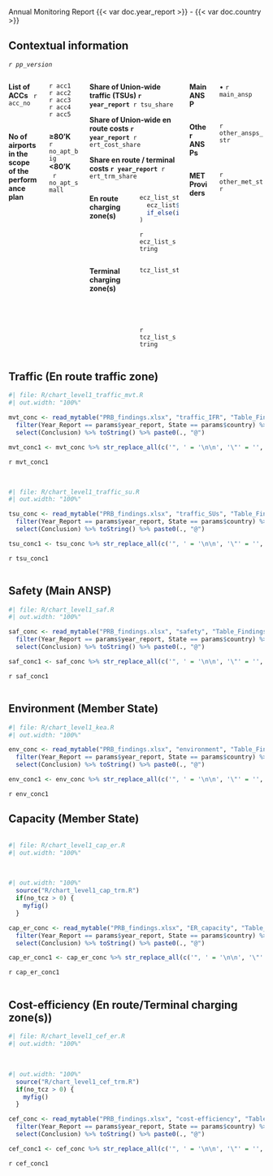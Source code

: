 [Annual Monitoring Report {{< var doc.year_report >}} - {{< var doc.country >}}]{.fakeh1}

## Contextual information
*`r pp_version`*

<!-- ******************* 1st column -->
::: columns
:::: {.column width="30%"}
::::: columns
:::::: {.column width="50%"}
**List of ACCs  ** `r acc_no`
::::::

:::::: {.column width="50%"}
`r acc1`<br/>`r acc2`<br/>`r acc3`<br/>`r acc4`<br/>`r acc5`
::::::
:::::

::::: columns
:::::: {.column width="50%"}
**No of airports in the scope of the performance plan**
::::::

:::::: {.column width="50%"}
**≥80'K    ** `r no_apt_big`<br/> **<80'K     ** `r no_apt_small`
::::::
:::::
::::

<!-- ******************* 2nd column -->
:::: {.column width="38%"}
<p style="margin-bottom: 0.5rem"> **Share of Union-wide traffic (TSUs) `r year_report` **  `r tsu_share` </p>

<p style="margin-bottom: 0.5rem"> **Share of Union-wide en route costs `r year_report` ** `r ert_cost_share` </p>

**Share en route / terminal costs `r year_report` ** `r ert_trm_share`

::::: columns
:::::: {.column width="50%"}
**En route charging zone(s)**
::::::

:::::: {.column width="50%"}
```r
ecz_list_string <- paste0(
  ecz_list$ecz_name[1],
  if_else(is.na(ecz_list$ecz_name[2]) == TRUE, '' ,  paste0('<br/>', ecz_list$ecz_name[2]))
)
```

`r ecz_list_string`

::::::
:::::

::::: columns
:::::: {.column width="50%"}
[**Terminal charging zone(s)**]{.context-text}
::::::

:::::: {.column width="50%"}
```r
tcz_list_string <- if_else(no_tcz == 0, '',
                           paste0(tcz_list$tcz_name[1], 
                                  if_else(is.na(tcz_list$tcz_name[2]) == TRUE, '' ,  
                                          paste0('<br/>', tcz_list$tcz_name[2])
                                          )
                                  )
                           )
```

`r tcz_list_string`

::::::
:::::
::::

<!-- ******************* 3rd column -->
:::: {.column width="32%"}
::::: columns
:::::: {.column width="30%"}
**Main ANSP ** 
::::::

:::::: {.column width="70%"}
• `r main_ansp`
::::::
:::::

::::: columns
:::::: {.column width="30%"}
**Other ANSPs **
::::::

:::::: {.column width="70%"}
`r other_ansps_str`
::::::
:::::

::::: columns
:::::: {.column width="30%"}
**MET Providers **
::::::

:::::: {.column width="70%"}
`r other_met_str`
::::::
:::::

::::
:::

## Traffic (En route traffic zone)

::: {#container-mvt}
:::: {#chart-mvt class="mychart"}
```r
#| file: R/chart_level1_traffic_mvt.R
#| out.width: "100%"
```
::::

:::: {#concl-mvt}
```r
mvt_conc <- read_mytable("PRB_findings.xlsx", "traffic_IFR", "Table_Findings_traffic_IFR") %>% 
  filter(Year_Report == params$year_report, State == params$country) %>% 
  select(Conclusion) %>% toString() %>% paste0(., "@")

mvt_conc1 <- mvt_conc %>% str_replace_all(c('", ' = '\n\n', '\"' = '', '\n\n\n' = '\n\n')) %>% str_replace(fixed('c('), '') %>%  str_replace(fixed(')@'), '') 
```

`r mvt_conc1`
::::
:::

::: {#container-su style="clear: both"}

<br>

:::: {#chart-su class="mychart"}
```r
#| file: R/chart_level1_traffic_su.R
#| out.width: "100%"
```
::::

:::: {#concl-su}
```r
tsu_conc <- read_mytable("PRB_findings.xlsx", "traffic_SUs", "Table_Findings_traffic_TSU") %>% 
  filter(Year_Report == params$year_report, State == params$country) %>% 
  select(Conclusion) %>% toString() %>% paste0(., "@")

tsu_conc1 <- tsu_conc %>% str_replace_all(c('", ' = '\n\n', '\"' = '', '\n\n\n' = '\n\n')) %>% str_replace(fixed('c('), '') %>%  str_replace(fixed(')@'), '') 
```

`r tsu_conc1`
::::
:::

::: {#container-saf style="clear: both"}
<!-- empty line to ensure next heading leaves enough space -->
<div style="height: 1px"></div>

## Safety (Main ANSP)

:::: {#chart-saf class="mychart"}
```r
#| file: R/chart_level1_saf.R
#| out.width: "100%"
```
::::

:::: {#concl-saf}
```r
saf_conc <- read_mytable("PRB_findings.xlsx", "safety", "Table_Findings_safety") %>% 
  filter(Year_Report == params$year_report, State == params$country) %>% 
  select(Conclusion) %>% toString() %>% paste0(., "@")

saf_conc1 <- saf_conc %>% str_replace_all(c('", ' = '\n\n', '\"' = '', '\n\n\n' = '\n\n')) %>% str_replace(fixed('c('), '') %>%  str_replace(fixed(')@'), '\n') 
```

`r saf_conc1`
::::
:::

::: {#container-env style="clear: both"}

<!-- empty line to ensure next heading leaves enough space -->
<div style="height: 1px"></div>

## Environment (Member State)

:::: {#chart-env class="mychart"}
```r
#| file: R/chart_level1_kea.R
#| out.width: "100%"
```
::::

:::: {#concl-env}
```r
env_conc <- read_mytable("PRB_findings.xlsx", "environment", "Table_Findings_environment") %>% 
  filter(Year_Report == params$year_report, State == params$country) %>% 
  select(Conclusion) %>% toString() %>% paste0(., "@")

env_conc1 <- env_conc %>% str_replace_all(c('", ' = '\n\n', '\"' = '', '\n\n\n' = '\n\n')) %>% str_replace(fixed('c('), '') %>%  str_replace(fixed(')@'), '\n') 
```

`r env_conc1`
::::
:::

::: {#container-cap style="clear: both"}

## Capacity (Member State)
<!-- empty line to ensure next heading leaves enough space -->
<div style="height: 1px"></div>

:::: {#chart-cap class="mychart"}
```r
#| file: R/chart_level1_cap_er.R
#| out.width: "100%"
```

<br>

```r
#| out.width: "100%"
  source("R/chart_level1_cap_trm.R")
  if(no_tcz > 0) {
    myfig()
  }
```
::::

:::: {#concl-cap}
```r
cap_er_conc <- read_mytable("PRB_findings.xlsx", "ER_capacity", "Table_Findings_ER_capacity") %>% 
  filter(Year_Report == params$year_report, State == params$country) %>% 
  select(Conclusion) %>% toString() %>% paste0(., "@")

cap_er_conc1 <- cap_er_conc %>% str_replace_all(c('", ' = '\n\n', '\"' = '', '\n\n\n' = '\n\n')) %>% str_replace(fixed('c('), '') %>%  str_replace(fixed(')@'), '\n') 
```

`r cap_er_conc1`
::::
:::

::: {#container-cef style="clear: both"}
<!-- empty line to ensure next heading leaves enough space -->
<div style="height: 1px"></div>

## Cost-efficiency (En route/Terminal charging zone(s))

:::: {#chart-cef class="mychart"}
```r
#| file: R/chart_level1_cef_er.R
#| out.width: "100%"
```

<br>

```r
#| out.width: "100%"
  source("R/chart_level1_cef_trm.R")
  if(no_tcz > 0) {
    myfig()
  }
```
::::

:::: {#concl-cef}
```r
cef_conc <- read_mytable("PRB_findings.xlsx", "cost-efficiency", "Table_Findings_CEFF") %>% 
  filter(Year_Report == params$year_report, State == params$country) %>% 
  select(Conclusion) %>% toString() %>% paste0(., "@")

cef_conc1 <- cef_conc %>% str_replace_all(c('", ' = '\n\n', '\"' = '', '\n\n\n' = '\n\n')) %>% str_replace(fixed('c('), '') %>%  str_replace(fixed(')@'), '\n') 
```

`r cef_conc1`
::::
:::
